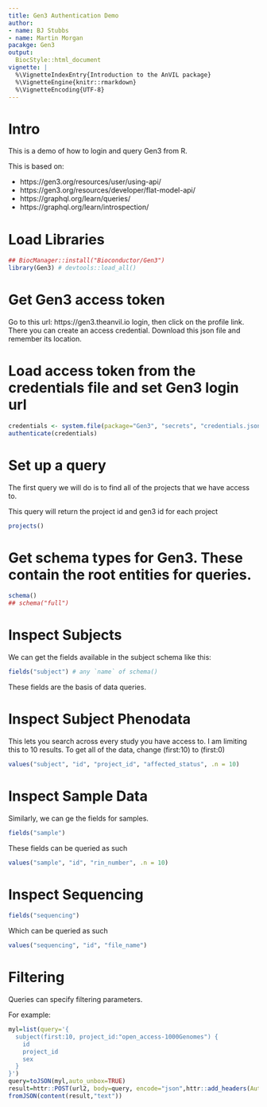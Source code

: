 ```yaml
---
title: Gen3 Authentication Demo
author:
- name: BJ Stubbs
- name: Martin Morgan
pacakge: Gen3
output:
  BiocStyle::html_document
vignette: |
  %\VignetteIndexEntry{Introduction to the AnVIL package}
  %\VignetteEngine{knitr::rmarkdown}
  %\VignetteEncoding{UTF-8}
---
```


# Intro

This is a demo of how to login and query Gen3 from R.

This is based on:

* https://gen3.org/resources/user/using-api/
* https://gen3.org/resources/developer/flat-model-api/
* https://graphql.org/learn/queries/
* https://graphql.org/learn/introspection/

# Load Libraries

```r
## BiocManager::install("Bioconductor/Gen3")
library(Gen3) # devtools::load_all()
```

# Get Gen3 access token

Go to this url: https://gen3.theanvil.io login, then click on the profile link. There you can create an access credential. Download this json file and remember its location.

# Load access token from the credentials file and set Gen3 login url

```r
credentials <- system.file(package="Gen3", "secrets", "credentials.json")
authenticate(credentials)
```

# Set up a query

The first query we will do is to find all of the projects that we have access to.

This query will return the project id and gen3 id for each project

```r
projects()
```

# Get schema types for Gen3. These contain the root entities for queries.

```r
schema()
## schema("full")
```

# Inspect Subjects

We can get the fields available in the subject schema like this:

```r
fields("subject") # any `name` of schema()
```

These fields are the basis of data queries.

# Inspect Subject Phenodata

This lets you search across every study you have access to. I am limiting this to 10 results. To get all of the data, change (first:10) to (first:0)

```r
values("subject", "id", "project_id", "affected_status", .n = 10)
```


# Inspect Sample Data

Similarly, we can ge the fields for samples.

```r
fields("sample")
```

These fields can be queried as such

```r
values("sample", "id", "rin_number", .n = 10)
```

# Inspect Sequencing

```r
fields("sequencing")
```

Which can be queried as such

```r
values("sequencing", "id", "file_name")
```

# Filtering

Queries can specify filtering parameters.

For example:

```r
myl=list(query='{
  subject(first:10, project_id:"open_access-1000Genomes") {
    id
    project_id
    sex
  }
}')
query=toJSON(myl,auto_unbox=TRUE)
result=httr::POST(url2, body=query, encode="json",httr::add_headers(Authorization=paste("Bearer",bearertoken)))
fromJSON(content(result,"text"))
```

